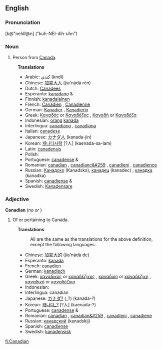 {{rfc}}
==English==

===Pronunciation===
[k@"neIdI@n] ("kuh-NEI-dih-uhn")

===Noun===
{{en-noun-reg}}

# Person from [[Canada]].
:'''Translations'''
:*Arabic: [[كندي]] (kndī)
:*Chinese: [[加拿大人]] (jīa'nádà rén)
:*Dutch: [[Canadees]]
:*Esperanto: [[kanadano]] {{m}} & {{f}}
:*Finnish: [[kanadalainen]]
:*French: [[Canadien]] {{m}}, [[Canadienne]]  {{f}}
:*German: [[Kanadier]] {{m}}, [[Kanadierin]]  {{f}}
:*Greek: [[Καναδός]] or [[Καναδέζος]] {{m}}, [[Καναδή]] or [[Καναδέζα]] {{f}}
:*Indonesian: [[orang]] [[kanada]]
:*Interlingua: [[canadiano]] {{m}}, [[canadiana]] {{f}}
:*Italian: [[canadese]]
:*Japanese: [[カナダ]][[人]] (kanada-jin)
:*Korean: [[캐나다사람]] [?人] (kaenada-sa-lam)
:*Latin: [[canadensis]]
:*Polish: [[]]
:*Portuguese: [[canadense]] {{m}} & {{f}}
:*Romanian: [[canadian]] {{m}}, [[canadianc&#259]] {{f}}, [[canadieni]] {{m}} {{p}}, [[canadience]] {{f}} {{p}}
:*Russian: [[Канадско]] (Kanadsko), [[канадец]] (kanadec) {{m}}, [[канадка]] (kanadka) {{f}}
:*Spanish: [[canadiense]] {{m}} & {{f}}
:*Swedish: [[Kanadensare]]

===Adjective===
'''Canadian'''  (''no'' {{compar}} ''or'' {{superl}})

# Of or pertaining to Canada.
:'''Translations'''
:: All are the same as the translations for the above definition, except the following languages:
:*Chinese: [[加拿大的]] (jīa'nádà de)
:*Esperanto: [[kanada]]
:*French: [[canadien]]
:*German: [[kanadisch]] 
:*Greek: [[καναδικός]] or [[καναδέζικος]] {{m}}, [[καναδική]] or [[καναδέζικη]] {{f}}, [[καναδικό]] or [[καναδέζικο]] {{n}}
:*Indonesian: [[]]
:*Interlingua: canadian
:*Japanese: [[カナダ?]] (_?) (kanada-?)
:*Korean: [[캐나다_?]] [?人] (kaenada-?)
:*Portuguese: [[canadense]] {{m}} & {{f}}
:*Romanian: [[canadian]] {{m}}, [[canadian&#259]] {{f}}, [[canadieni]] {{m}} {{p}}, [[canadiene]] {{f}} {{p}}
:*Russian: [[канадский]] (kanadskij)
:*Spanish: [[canadiense]]
:*Swedish: [[kanadensisk]]

[[fi:Canadian]]
